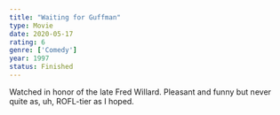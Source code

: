 ```yaml
---
title: "Waiting for Guffman"
type: Movie
date: 2020-05-17
rating: 6
genre: ['Comedy']
year: 1997
status: Finished
---
```


Watched in honor of the late Fred Willard.  Pleasant and funny but never quite as, uh, ROFL-tier as I hoped.
